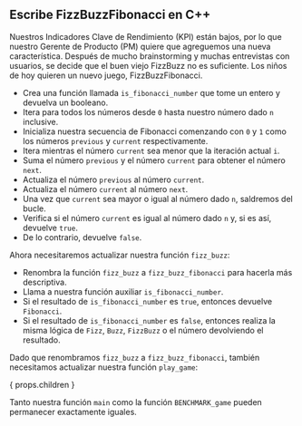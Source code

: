 
## Escribe FizzBuzzFibonacci en C++

Nuestros Indicadores Clave de Rendimiento (KPI) están bajos, por lo que nuestro Gerente de Producto (PM) quiere que agreguemos una nueva característica. Después de mucho brainstorming y muchas entrevistas con usuarios, se decide que el buen viejo FizzBuzz no es suficiente. Los niños de hoy quieren un nuevo juego, FizzBuzzFibonacci.

<FizzBuzzFibonacciRules />

<IsFibonacciNumberCode />

- Crea una función llamada `is_fibonacci_number` que tome un entero y devuelva un booleano.
- Itera para todos los números desde `0` hasta nuestro número dado `n` inclusive.
- Inicializa nuestra secuencia de Fibonacci comenzando con `0` y `1` como los números `previous` y `current` respectivamente.
- Itera mientras el número `current` sea menor que la iteración actual `i`.
- Suma el número `previous` y el número `current` para obtener el número `next`.
- Actualiza el número `previous` al número `current`.
- Actualiza el número `current` al número `next`.
- Una vez que `current` sea mayor o igual al número dado `n`, saldremos del bucle.
- Verifica si el número `current` es igual al número dado `n` y, si es así, devuelve `true`.
- De lo contrario, devuelve `false`.

Ahora necesitaremos actualizar nuestra función `fizz_buzz`:

<FizzBuzzFibonacciCode />

- Renombra la función `fizz_buzz` a `fizz_buzz_fibonacci` para hacerla más descriptiva.
- Llama a nuestra función auxiliar `is_fibonacci_number`.
- Si el resultado de `is_fibonacci_number` es `true`, entonces devuelve `Fibonacci`.
- Si el resultado de `is_fibonacci_number` es `false`, entonces realiza la misma lógica de `Fizz`, `Buzz`, `FizzBuzz` o el número devolviendo el resultado.

Dado que renombramos `fizz_buzz` a `fizz_buzz_fibonacci`, también necesitamos actualizar nuestra función `play_game`:

{ props.children }

Tanto nuestra función `main` como la función `BENCHMARK_game` pueden permanecer exactamente iguales.